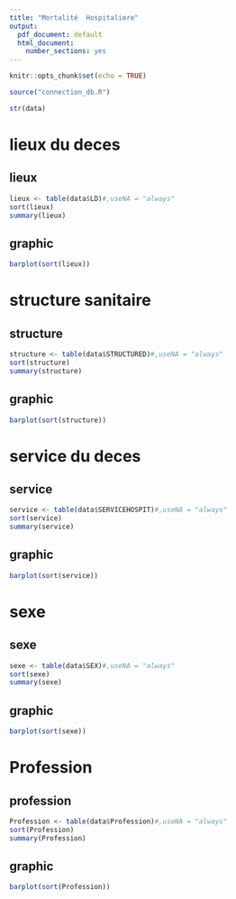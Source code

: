 ```yaml
---
title: "Mortalité  Hospitaliere"
output:
  pdf_document: default
  html_document:
    number_sections: yes
---
```


```r
knitr::opts_chunk$set(echo = TRUE)
```

```r
source("connection_db.R")
```

```r
str(data)
```
# lieux du deces 

## lieux 

```r
lieux <- table(data$LD)#,useNA = "always" 
sort(lieux)
summary(lieux)
```
## graphic

```r
barplot(sort(lieux))
```

# structure sanitaire

## structure

```r
structure <- table(data$STRUCTURED)#,useNA = "always"
sort(structure)
summary(structure)
```
## graphic

```r
barplot(sort(structure))
```

# service du deces

## service

```r
service <- table(data$SERVICEHOSPIT)#,useNA = "always"
sort(service)
summary(service)
```
## graphic

```r
barplot(sort(service))
```

# sexe 

## sexe
```r
sexe <- table(data$SEX)#,useNA = "always"
sort(sexe)
summary(sexe)
```

## graphic

```r
barplot(sort(sexe))
```

# Profession

## profession

```r
Profession <- table(data$Profession)#,useNA = "always"
sort(Profession)
summary(Profession)
```
## graphic

```r
barplot(sort(Profession))
```

